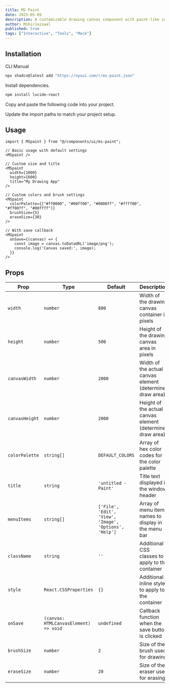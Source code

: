 ```yaml
---
title: MS Paint
date: 2025-05-09
description: A customizable drawing canvas component with paint-like interface.
author: MihirJaiswal
published: true
tags: ["Interactive", "Tools", "Mock"]
---
```


<ComponentPreview name="ms-paint-demo" />

## Installation

<Tabs defaultValue="cli">

<TabsList>
  <TabsTrigger value="cli">CLI</TabsTrigger>
  <TabsTrigger value="manual">Manual</TabsTrigger>
</TabsList>
<TabsContent value="cli">

```bash
npx shadcn@latest add "https://nyxui.com/r/ms-paint.json"
```

</TabsContent>

<TabsContent value="manual">

<Steps>

<Step>Install dependencies.</Step>

```bash
npm install lucide-react
```

<Step>Copy and paste the following code into your project.</Step>

<ComponentSource name="ms-paint" />

<Step>Update the import paths to match your project setup.</Step>

</Steps>

</TabsContent>

</Tabs>

## Usage

```tsx
import { MSpaint } from "@/components/ui/ms-paint";
```

```tsx
// Basic usage with default settings
<MSpaint />

// Custom size and title
<MSpaint
  width={1000}
  height={600}
  title="My Drawing App"
/>

// Custom colors and brush settings
<MSpaint
  colorPalette={["#ff0000", "#00ff00", "#0000ff", "#ffff00", "#ff00ff", "#00ffff"]}
  brushSize={5}
  eraseSize={30}
/>

// With save callback
<MSpaint
  onSave={(canvas) => {
    const image = canvas.toDataURL('image/png');
    console.log('Canvas saved:', image);
  }}
/>
```

## Props

| Prop           | Type                                  | Default                                                | Description                                                |
| -------------- | ------------------------------------- | ------------------------------------------------------ | ---------------------------------------------------------- |
| `width`        | `number`                              | `800`                                                  | Width of the drawing canvas container in pixels            |
| `height`       | `number`                              | `500`                                                  | Height of the drawing canvas area in pixels                |
| `canvasWidth`  | `number`                              | `2000`                                                 | Width of the actual canvas element (determines draw area)  |
| `canvasHeight` | `number`                              | `2000`                                                 | Height of the actual canvas element (determines draw area) |
| `colorPalette` | `string[]`                            | `DEFAULT_COLORS`                                       | Array of hex color codes for the color palette             |
| `title`        | `string`                              | `'untitled - Paint'`                                   | Title text displayed in the window header                  |
| `menuItems`    | `string[]`                            | `['File', 'Edit', 'View', 'Image', 'Options', 'Help']` | Array of menu item names to display in the menu bar        |
| `className`    | `string`                              | `''`                                                   | Additional CSS classes to apply to the container           |
| `style`        | `React.CSSProperties`                 | `{}`                                                   | Additional inline styles to apply to the container         |
| `onSave`       | `(canvas: HTMLCanvasElement) => void` | `undefined`                                            | Callback function when the save button is clicked          |
| `brushSize`    | `number`                              | `2`                                                    | Size of the brush used for drawing                         |
| `eraseSize`    | `number`                              | `20`                                                   | Size of the eraser used for erasing                        |

